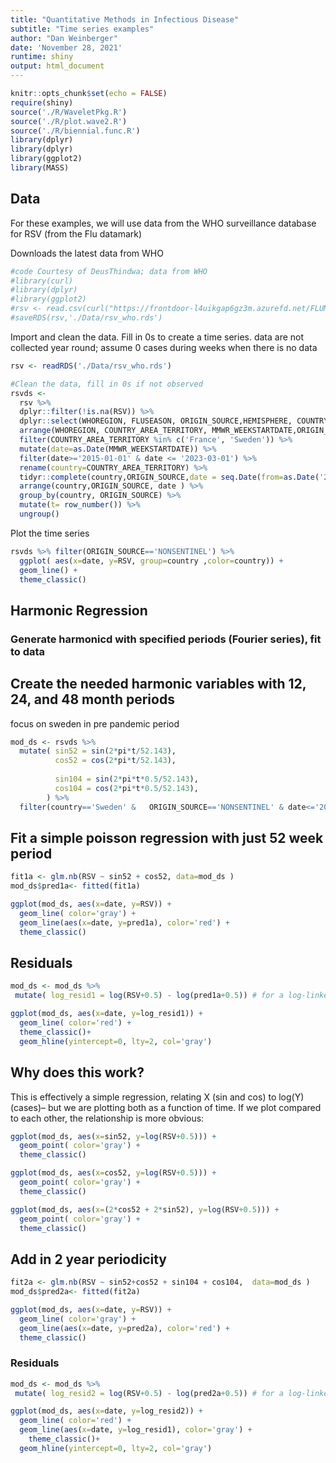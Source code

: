 ```yaml
---
title: "Quantitative Methods in Infectious Disease"
subtitle: "Time series examples"
author: "Dan Weinberger"
date: 'November 28, 2021'
runtime: shiny
output: html_document
---
```


```r
knitr::opts_chunk$set(echo = FALSE)
require(shiny)
source('./R/WaveletPkg.R')
source('./R/plot.wave2.R')
source('./R/biennial.func.R')
library(dplyr)
library(dplyr)
library(ggplot2)
library(MASS)
```


## Data

For these examples, we will use data from the WHO surveillance database for RSV (from the Flu datamark)

Downloads the latest data from WHO
```r
#code Courtesy of DeusThindwa; data from WHO
#library(curl)
#library(dplyr)
#library(ggplot2)
#rsv <- read.csv(curl("https://frontdoor-l4uikgap6gz3m.azurefd.net/FLUMART/VIW_FNT?$format=csv"))
#saveRDS(rsv,'./Data/rsv_who.rds')
```

Import and clean the data. Fill in 0s to create a time series. data are not collected year round; assume 0 cases during weeks when there is no data

```r
rsv <- readRDS('./Data/rsv_who.rds')

#Clean the data, fill in 0s if not observed
rsvds <-
  rsv %>%
  dplyr::filter(!is.na(RSV)) %>%
  dplyr::select(WHOREGION, FLUSEASON, ORIGIN_SOURCE,HEMISPHERE, COUNTRY_AREA_TERRITORY, MMWR_WEEKSTARTDATE, MMWR_YEAR, MMWR_WEEK, RSV) %>%
  arrange(WHOREGION, COUNTRY_AREA_TERRITORY, MMWR_WEEKSTARTDATE,ORIGIN_SOURCE) %>%
  filter(COUNTRY_AREA_TERRITORY %in% c('France', 'Sweden')) %>%
  mutate(date=as.Date(MMWR_WEEKSTARTDATE)) %>%
  filter(date>='2015-01-01' & date <= '2023-03-01') %>%
  rename(country=COUNTRY_AREA_TERRITORY) %>%
  tidyr::complete(country,ORIGIN_SOURCE,date = seq.Date(from=as.Date('2015-01-04') ,to=as.Date('2022-11-06'), by='week'), fill=list(RSV=0)) %>%
  arrange(country,ORIGIN_SOURCE, date ) %>%
  group_by(country, ORIGIN_SOURCE) %>%
  mutate(t= row_number()) %>%
  ungroup()
```

Plot the time series

```r
rsvds %>% filter(ORIGIN_SOURCE=='NONSENTINEL') %>%
  ggplot( aes(x=date, y=RSV, group=country ,color=country)) +
  geom_line() +
  theme_classic()
```




## Harmonic Regression

### Generate harmonicd with specified periods (Fourier series), fit to data



## Create the needed harmonic variables with 12, 24, and 48 month periods

 focus on sweden in pre pandemic period

```r
mod_ds <- rsvds %>%
  mutate( sin52 = sin(2*pi*t/52.143),
          cos52 = cos(2*pi*t/52.143),
          
          sin104 = sin(2*pi*t*0.5/52.143),
          cos104 = cos(2*pi*t*0.5/52.143),
        ) %>%
  filter(country=='Sweden' &   ORIGIN_SOURCE=='NONSENTINEL' & date<='2020-03-01')


```

## Fit a simple poisson regression with just 52 week period

```r
fit1a <- glm.nb(RSV ~ sin52 + cos52, data=mod_ds )
mod_ds$pred1a<- fitted(fit1a)
```

```r

ggplot(mod_ds, aes(x=date, y=RSV)) +
  geom_line( color='gray') +
  geom_line(aes(x=date, y=pred1a), color='red') +
  theme_classic()

```


## Residuals
```r
mod_ds <- mod_ds %>%
 mutate( log_resid1 = log(RSV+0.5) - log(pred1a+0.5)) # for a log-linked model, residual is observed/expected
```

```r

ggplot(mod_ds, aes(x=date, y=log_resid1)) +
  geom_line( color='red') +
  theme_classic()+
  geom_hline(yintercept=0, lty=2, col='gray')

```


## Why does this work?

This is effectively a simple regression, relating X (sin and cos) to log(Y)(cases)-- but we are plotting both as a function of time. If we plot compared to each other, the relationship is more obvious:

```r
ggplot(mod_ds, aes(x=sin52, y=log(RSV+0.5))) +
  geom_point( color='gray') +
  theme_classic()

ggplot(mod_ds, aes(x=cos52, y=log(RSV+0.5))) +
  geom_point( color='gray') +
  theme_classic()

ggplot(mod_ds, aes(x=(2*cos52 + 2*sin52), y=log(RSV+0.5))) +
  geom_point( color='gray') +
  theme_classic()
```


## Add in 2 year periodicity

```r
fit2a <- glm.nb(RSV ~ sin52+cos52 + sin104 + cos104,  data=mod_ds )
mod_ds$pred2a<- fitted(fit2a)
```

```r
ggplot(mod_ds, aes(x=date, y=RSV)) +
  geom_line( color='gray') +
  geom_line(aes(x=date, y=pred2a), color='red') +
  theme_classic()

```

### Residuals
```r
mod_ds <- mod_ds %>%
 mutate( log_resid2 = log(RSV+0.5) - log(pred2a+0.5)) # for a log-linked model, residual is observed/expected
```

```r

ggplot(mod_ds, aes(x=date, y=log_resid2)) +
  geom_line( color='red') +
  geom_line(aes(x=date, y=log_resid1), color='gray') +
    theme_classic()+
  geom_hline(yintercept=0, lty=2, col='gray')

```
